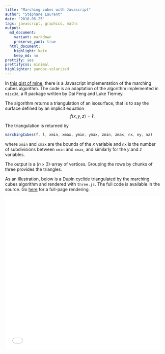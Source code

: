 ```yaml
---
title: "Marching cubes with Javascript"
author: "Stéphane Laurent"
date: '2018-06-25'
tags: javascript, graphics, maths
output:
  md_document:
    variant: markdown
    preserve_yaml: true
  html_document:
    highlight: kate
    keep_md: no
prettify: yes
prettifycss: minimal
highlighter: pandoc-solarized
---
```


In [this gist of mine](https://gist.github.com/stla/69bbbd59fab9d46cc5f49860eaf9f052), 
there is a Javascript implementation of the marching cubes algorithm. 
The code is an adaptation of the algorithm implemented in `misc3d`, a R package 
written by Dai Feng and Luke Tierney.

The algorithm returns a triangulation of an isosurface, that is to say the 
surface defined by an implicit equation
$$
f(x,y,z) = \ell.
$$

The triangulation is returned by

```javascript
marchingCubes(f, l, xmin, xmax, ymin, ymax, zmin, zmax, nx, ny, nz)
```
where `xmin` and `xmax` are the bounds of the $x$ variable and `nx` is the 
number of subdivisions between `xmin` and `xmax`, and similarly for the $y$ 
and $z$ variables.

The output is a $(n \times 3)$-array of vertices. Grouping the rows by chunks 
of three provides the triangles.

As an illustration, below is a Dupin cyclide triangulated by the marching cubes 
algorithm and rendered with `three.js`. 
The full code is available in the source. 
Go [here](https://laustep.github.io/stlahblog/frames/threejs_cyclide.html) 
for a full-page rendering. 

<iframe src="../frames/threejs_cyclide.html" width="100%" height="500px" scrolling="no" frameborder="0"></iframe>
